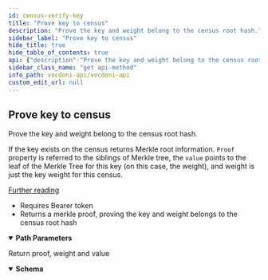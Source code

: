 ```yaml
---
id: census-verify-key
title: "Prove key to census"
description: "Prove the key and weight belong to the census root hash."
sidebar_label: "Prove key to census"
hide_title: true
hide_table_of_contents: true
api: {"description":"Prove the key and weight belong to the census root hash.\n\nIf the key exists on the census returns Merkle root information. `Proof` property is referred to the siblings \nof Merkle tree, the `value` points to the leaf of the Merkle Tree for this key (on this case, the weight), and\nweight is just the key weight for this census. \n\n[Further reading](https://docs.vocdoni.io/architecture/census/off-chain-tree.html)\n\n- Requires Bearer token \n- Returns a merkle proof, proving the key and weight belongs to the census root hash","operationId":"censusVerifyKey","security":[{"bearerAuth":[]}],"tags":["Censuses"],"parameters":[{"name":"censusId","in":"path","description":"Census id provided during census creation","required":true,"schema":{"type":"string","description":"Random 32 bytes hex string","example":"b547a9c83ad7d61b568cf10ebbb25338d680810fa219fa69477cfbd860b386c2"}},{"name":"publicKey","in":"path","description":"Wallet Public key or address","required":true,"schema":{"type":"string","example":"1f7fecf4cf4564c88a92af55046c5c4bf0a76b9b5536f7d30962192552f92237"}}],"responses":{"200":{"description":"Return proof, weight and value","content":{"application/json":{"schema":{"type":"object","properties":{"weight":{"type":"number","format":"int32","example":2},"proof":{"description":"Merkle tree siblings","type":"string","example":"04000000"},"value":{"description":"Merkle tree leaf value","type":"string","example":"0200000000000000000000000000000000000000000000000000000000000000"}}}}}}},"method":"get","path":"/censuses/{censusId}/proof/{publicKey}","servers":[{"url":"https://api-dev.vocdoni.net/v2/"}],"securitySchemes":{"bearerAuth":{"type":"http","scheme":"bearer"}},"info":{"version":"2.0.0","title":"Vocdoni API","description":"The Vocdoni API is a REST API that substitutes the previous RPCs in order to make it easier for  developers/integrators to build on top of the voting protocol. This API facilitates creating votings using Vocdoni,  without the hassle of learning a complex blockchain platform, allowing to perform all the features that enable the  voting protocol such as creating an account, entity, voting process, census & vote, abstracting as much as possible  the complexity and offering simple and straightforward methods to perform those actions. \nYou can review the API endpoints documentation in this section, the main entities are:\n- [**Chain**](chain): The Vocdoni blockchain is named Vochain. It is a Byzantine fault-tolerant network based on Tendermint that  executes the Vocdoni Protocol logic represented as a state machine. Its main purpose is to register votes in a  decentralized and verifiable format. In those endpoints, you can consult the state of the chain, transactions costs,  list organizations and get more Vochain info.\n- [**Accounts**](accounts): Identified by an Ethereum like address. An account can create and manage elections, transfer tokens,  give power to other accounts on his behalf (delegates) and manage its metadata.\n- [**Elections**](elections): Is a rule-set of options and requirements for creating a process in which people vote a series of  options. To know more about the params of an election and its lifecycle go [here](../get-started/intro#23-elections).  In this section you will find all information related to an election as its information, election keys, submitted  votes & how to create a new election.\n- [**Censuses**](censuses): The census is a key component of any voting process. It specifies the set of users (identified by a  public key or address) eligible for participating in an election. To understand more about the Censuses you can  check [here](../get-started/intro#21-the-census). Here you will be able to get censuses information like the Merkle  root, total weight & size, import/export the censuses and create new ones.\n- [**Votes**](votes): All the information related to the vote issued by a participant in a vote, you can check the validity of  the vote, consult your information and send a vote."},"postman":{"name":"Prove key to census","description":{"content":"Prove the key and weight belong to the census root hash.\n\nIf the key exists on the census returns Merkle root information. `Proof` property is referred to the siblings \nof Merkle tree, the `value` points to the leaf of the Merkle Tree for this key (on this case, the weight), and\nweight is just the key weight for this census. \n\n[Further reading](https://docs.vocdoni.io/architecture/census/off-chain-tree.html)\n\n- Requires Bearer token \n- Returns a merkle proof, proving the key and weight belongs to the census root hash","type":"text/plain"},"url":{"path":["censuses",":censusId","proof",":publicKey"],"host":["{{baseUrl}}"],"query":[],"variable":[{"disabled":false,"description":{"content":"(Required) Census id provided during census creation","type":"text/plain"},"type":"any","value":"","key":"censusId"},{"disabled":false,"description":{"content":"(Required) Wallet Public key or address","type":"text/plain"},"type":"any","value":"","key":"publicKey"}]},"header":[{"key":"Accept","value":"application/json"}],"method":"GET","auth":{"type":"bearer","bearer":[{"type":"any","value":"<Bearer Token>","key":"token"}]}}}
sidebar_class_name: "get api-method"
info_path: vocdoni-api/vocdoni-api
custom_edit_url: null
---
```



## Prove key to census



Prove the key and weight belong to the census root hash.

If the key exists on the census returns Merkle root information. `Proof` property is referred to the siblings 
of Merkle tree, the `value` points to the leaf of the Merkle Tree for this key (on this case, the weight), and
weight is just the key weight for this census. 

[Further reading](https://docs.vocdoni.io/architecture/census/off-chain-tree.html)

- Requires Bearer token 
- Returns a merkle proof, proving the key and weight belongs to the census root hash

<details style={{"marginBottom":"1rem"}} data-collapsed={false} open={true}><summary style={{}}><strong>Path Parameters</strong></summary><div><ul><ParamsItem className={"paramsItem"} param={{"name":"censusId","in":"path","description":"Census id provided during census creation","required":true,"schema":{"type":"string","description":"Random 32 bytes hex string","example":"b547a9c83ad7d61b568cf10ebbb25338d680810fa219fa69477cfbd860b386c2"}}}></ParamsItem><ParamsItem className={"paramsItem"} param={{"name":"publicKey","in":"path","description":"Wallet Public key or address","required":true,"schema":{"type":"string","example":"1f7fecf4cf4564c88a92af55046c5c4bf0a76b9b5536f7d30962192552f92237"}}}></ParamsItem></ul></div></details><div><ApiTabs><TabItem label={"200"} value={"200"}><div>

Return proof, weight and value

</div><div><MimeTabs schemaType={"response"}><TabItem label={"application/json"} value={"application/json"}><SchemaTabs><TabItem label={"Schema"} value={"Schema"}><details style={{}} data-collapsed={false} open={true}><summary style={{"textAlign":"left"}}><strong>Schema</strong></summary><div style={{"textAlign":"left","marginLeft":"1rem"}}></div><ul style={{"marginLeft":"1rem"}}><SchemaItem collapsible={false} name={"weight"} required={false} deprecated={undefined} schemaDescription={undefined} schemaName={"int32"} qualifierMessage={undefined} defaultValue={undefined}></SchemaItem><SchemaItem collapsible={false} name={"proof"} required={false} deprecated={undefined} schemaDescription={"Merkle tree siblings"} schemaName={"string"} qualifierMessage={undefined} defaultValue={undefined}></SchemaItem><SchemaItem collapsible={false} name={"value"} required={false} deprecated={undefined} schemaDescription={"Merkle tree leaf value"} schemaName={"string"} qualifierMessage={undefined} defaultValue={undefined}></SchemaItem></ul></details></TabItem><TabItem label={"Example (from schema)"} value={"Example (from schema)"}><ResponseSamples responseExample={"{\n  \"weight\": 2,\n  \"proof\": \"04000000\",\n  \"value\": \"0200000000000000000000000000000000000000000000000000000000000000\"\n}"} language={"json"}></ResponseSamples></TabItem></SchemaTabs></TabItem></MimeTabs></div></TabItem></ApiTabs></div>
      